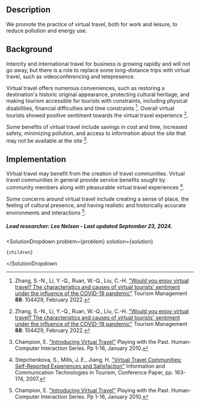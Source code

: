 

## Description

We promote the practice of virtual travel, both for work and leisure, to reduce pollution and energy use.

## Background

Intercity and international travel for business is growing rapidly and will not go away, but there is a role to replace some long-distance trips with virtual travel, such as videoconferencing and telepresence.

Virtual travel offers numerous conveniences, such as restoring a destination's historic original appearance, protecting cultural heritage, and making tourism accessible for tourists with constraints, including physical disabilities, financial difficulties and time constraints [^"1"]. Overall virtual tourists showed positive sentiment towards the virtual travel experience [^"1"].

Some benefits of virtual travel include savings in cost and time, increased safety, minimizing pollution, and access to information about the site that may not be available at the site [^"3"].

## Implementation

Virtual travel may benefit from the creation of travel communities. Virtual travel communities in general provide service benefits sought by community members along with pleasurable virtual travel experiences [^"2"].

Some concerns around virtual travel include creating a sense of place, the feeling of cultural presence, and having realistic and historically accurate environments and interactions [^"3"].

##### Lead researcher: Lee Nelson - Last updated September 23, 2024.

[^"1"]: Zhang, S.-N., Li, Y.-Q., Ruan, W.-Q., Liu, C.-H. ["Would you enjoy virtual travel? The characteristics and causes of virtual tourists' sentiment under the influence of the COVID-19 pandemic"](https://doi.org/10.1016/j.tourman.2021.104429) Tourism Management **88**: 104429, February 2022.

[^"2"]: Stepchenkova, S., Mills, J. E., Jiang, H. ["Virtual Travel Communities: Self-Reported Experiences and Satisfaction"](https://doi.org/10.1007/978-3-211-69566-1_16) Information and Communication Technologies in Tourism, Conference Paper, pp. 163-174, 2007.

[^"3"]: Champion, E. ["Introducing Virtual Travel"](https://doi.org/10.1007/978-1-84996-501-9_1) Playing with the Past. Human-Computer Interaction Series. Pp 1-16, January 2010.

  <SolutionDropdown 
    problem={problem} 
    solution={solution}
  >
    {children}
  </SolutionDropdown

>
